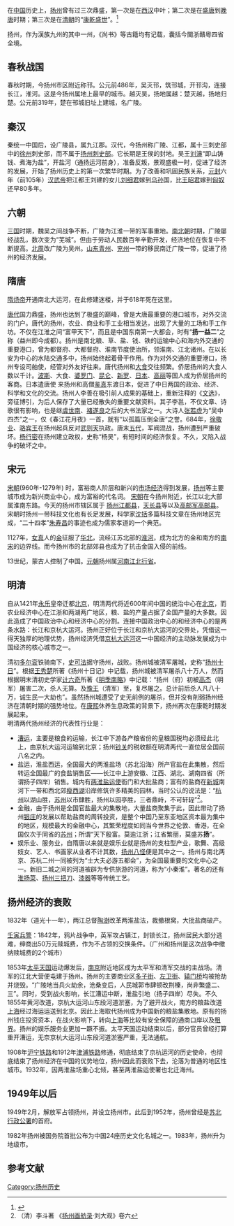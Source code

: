 在[[中国|中国]]历史上，[[扬州|扬州]]曾有过三次鼎盛，第一次是在[[西汉|西汉]]中叶；第二次是在[[盛唐|盛唐]]到[[晚唐|晚唐]]时期；第三次是在[[清朝|清朝]]的“[[康乾盛世|康乾盛世]]”。<ref>{{Cite book|title=盛清社會與揚州研究|publisher=遠流出版事業|year=2011|isbn=9789573268918|pages=387-391|language=zh|editor=馮明珠}}</ref>

扬州，作为漢族九州的其中一州，《尚书》等古籍均有记载，囊括今閩浙贛粵四省全境。

== 春秋战国 ==
春秋时期，今扬州市区附近称邗。公元前486年，吴灭邗，筑邗城，开邗沟，连接长江，淮河。这是今扬州属地上最早的城市。越灭吴，扬地属越：楚灭越，扬地归楚。公元前319年，楚在邗城旧址上建城，名广陵。

== 秦汉 ==
秦统一中国后，设广陵县，属九江郡。汉代，今扬州称广陵、江都，属十三刺史部中的[[徐州|徐州]]刺史部，而不属于[[扬州_(古代)|扬州刺史部]]。它长期是王侯的封地。吴王[[刘濞|刘濞]]“即山铸钱、煮海为盐”，开盐河（通扬运河前身），准备反叛，景观盛极一时，促进了经济的发展，开始了扬州历史上的第一次繁华时期。为了改善和巩固民族关系，[[元封_(西汉)|元封]]六年（前105年）[[汉武帝|汉武帝]]把江都王刘建的女儿[[细君公主|刘细君]]嫁到[[乌孙|乌孙]]国，比[[王昭君|王昭君]]嫁到[[匈奴|匈奴]]还早80多年。

== 六朝 ==
[[三国|三国]]时期，魏吴之间战争不断，广陵为江淮一带的军事重地。[[南北朝|南北朝]]时期，广陵屡经战乱，数次变为“芜城”。但由于劳动人民数百年辛勤开发，经济地位在恢复中不断提高。[[北周|北周]]改广陵为吴州。[[山东|山东]][[青州|青州]]、[[兖州|兖州]]一带的移民南迁广陵一带，促进了扬州的经济发展。

==隋唐==
[[隋炀帝|隋炀帝]]开通南北大运河，在此修建迷楼，并于618年死在这里。

[[唐代|唐代]]国力鼎盛，扬州也达到了极盛的巅峰，曾是大唐最重要的港口城市，对外交流的门户。唐代的扬州，农业、商业和手工业相当发达，出现了大量的工场和手工作坊。不仅在江淮之间“富甲天下”，而且是中国东南第一大都会，时有“'''扬一益二'''”之称（益州即今成都）。扬州是南北粮、草、盐、钱、铁的运输中心和海内外交通的重要港口，曾为都督府、大都督府、淮南节度使治所，领淮南、江北诸州。在以长安为中心的水陆交通多中，扬州始终起着骨干作用。作为对外交通的重要港口，扬州专设司舶使，经管对外友好往来。唐代扬州和[[大食|大食]]交往频繁。侨居扬州的大食人数以千计。[[波斯|波斯]]、大食、[[婆罗门|婆罗门]]、[[昆仑|昆仑]]、[[新罗|新罗]]、[[日本|日本]]、[[高丽|高丽]]等国人成为侨居扬州的客商。日本遣唐使 来扬州和高僧[[鉴真|鉴真]]东渡日本，促进了中日两国的政治、经济、科学和文化的交流。扬州人李善在吸引前人成果的基础上，重新注释的《[[文选|文选]]》，旁征博引，为后人保存了大量已经散失的重要文献资料。其子李邕，不仅文章、诗歌很有影响，也是继[[虞世南|虞世南]]、[[褚遂良|褚遂良]]之后的大书法家之一。大诗人[[张若虚|张若虚]]为“吴中四杰”之一，仅《春江花月夜》一首，就有“以孤篇压倒全唐”之誉。684年，[[徐敬业|徐敬业]]、[[骆宾王|骆宾王]]在扬州起兵反对[[武则天|武则天]]执政。唐末[[五代|五代]]，军阀混战，扬州遭到严重破坏。[[杨行密|杨行密]]在扬州建立政权，史称“杨吴”，有短时间的经济恢复。不久，又陷入战争的破坏之中。

== 宋元 ==
[[宋朝|宋朝]](960年-1279年) 时，富裕商人阶层和新兴的[[市场经济|市场经济]]得到发展，[[扬州|扬州]]等主要城市成为新兴商业中心，成为富裕的代名词。
[[宋朝|宋朝]]在今扬州附近，长江以北大部属淮南东路。今天的扬州市辖区属于 [[扬州|扬州]][[江都县|江都县]]，[[天长县|天长县]]等以及[[高邮军|高邮军]][[高邮县|高邮县]]。宋朝时扬州一带科技文化也有长足发展，科学家[[沈括|沈括]]多篇科技文章在扬州地区完成，“二十四孝”[[朱寿昌|朱寿昌]]的事迹也成为儒家孝道的一个典范。

1127年，[[女真|女真]]人的[[金|金]]征服了[[华北|华北]]，流经江苏北部的[[淮河|淮河]]，成为北方的金和南方的[[南宋|南宋]]的边界线。而今扬州市的北部郊县也成为了抗击金国入侵的前线。

13世纪，蒙古人控制了中国。[[元朝|元朝]]扬州属[[河南江北行省|河南江北行省]]。

==明清==
自从1421年[[永乐|永乐]]皇帝迁都[[北京|北京]]，明清两代将近600年间中国的统治中心在[[北京|北京]]，而农业经济中心在江浙和两湖两广地区，粮、盐的产量占据了全国产量的大多数。因此造成了中国政治中心和经济中心的分割。连接中国政治中心的和经济中心的是两条水路：长江和京杭大运河。扬州正好位于长江和京杭大运河的交界处，凭借这一得天独厚的地理优势，扬州经济凭借[[京杭大运河|京杭大运河]]这一中国经济的主动脉发展成为中国经济的核心城市之一。

清初[[多尔衮|多尔衮]]铁骑南下，[[史可法|史可法]]据守扬州，战败。扬州城被清军屠城，史称“[[扬州十日|扬州十日]]”。根据[[王秀楚|王秀楚]]所著《扬州十日记》中记载，扬州城被清军屠杀八十万人，然而根据明末清初史学家[[計六奇|计六奇]]所著《[[明季南略|明季南略]]》中记载：“扬州（府）初被[[高杰_(明朝)|高杰]]（明军）屠害二次，杀人无算。及[[多鐸|豫王]]（清军）至，复尽屠之。总计前后杀人凡八十万，诚生民一大劫也”。虽然扬州城遭受了史无前例的屠杀，但并没有削弱扬州经济在清朝时期的强势地位。在[[康熙|康熙]]休养生息政策的背景下，扬州再次在康乾时期发展起来。<br />明清两代扬州经济的代表性行业是：
*[[漕运|漕运]]，主要是粮食的运输，长江中下游各产粮省份的皇粮国税均必须经此北上，由京杭大运河运输到北京；扬州[[钞关|钞关]]的税收额在明清两代一直位居全国前八名之内。
*盐运，淮盐西运，全国最大的两淮盐场（苏北沿海）所产官盐在此集散，然后转运全国最广的食盐销售区——长江中上游安徽、江西、湖北、湖南四省（所谓扬子四岸）销售。城内有[[两淮盐运使|两淮盐运使]]衙门和大批盐商；富有的盐商在[[新城鎮_(儀徵市)|新城]]南河下一带和西北郊[[瘦西湖|瘦西湖]]沿岸修筑许多精美的园林，当时公认的说法是：“[[杭州|杭州]]以湖山胜，[[苏州|苏州]]以市肆胜，扬州以园亭胜，三者鼎峙，不可轩轾”<ref>（清）李斗著 《[[扬州画舫录|扬州画舫录]]·刘大观》卷六</ref>。
*金融，由于扬州是全国官盐最大的集散地，大量盐商聚集于此，因此带动了扬州[[银庄|银庄]]的发展以帮助盐商的周转投资，是整个中国乃至东亚地区资本最为集中的地区，规模最大的金融中心，其繁荣程度如同当今世界之伦敦、香港，在全国仅次于同省的[[苏州|苏州]]；所谓“天下殷富。莫逾江浙；江省繁丽，莫盛苏'''扬'''”。
*娱乐业、服务业，自隋唐以来就是娱乐业就是扬州的支柱型产业，歌舞、高级妓女、艺人、书画家从业者不计其数，[[扬州八怪|扬州八怪]]便是其中之一。扬州与南北两京、苏杭二州一同被列为“士大夫必游五都会”，为全国最重要的文化中心之一。新旧二城之间的河道被辟为专供旅游的河道，称为“小秦淮”。著名的还有[[淮扬菜|淮扬菜]]、[[扬州三把刀|扬州三把刀]]、[[漆器|漆器]]等等传统工艺。

==扬州经济的衰败==
1832年（道光十一年），两江总督[[陶澍|陶澍]]改革两淮盐法，裁撤根窝，大批盐商破产。

[[壬寅兵警|壬寅兵警]]：1842年，鸦片战争中，英军攻占镇江，封锁长江，扬州居民大部分逃难，绅商出50万元赎城费，作为不占领的交换条件。（广州和扬州是这次战争中缴纳赎城费的2个城市）

1853年[[太平天国|太平天国]]运动爆发后，[[南京|南京]]附近地区成为太平军和清军交战的主战场。清军的江北大营便屯建于扬州。扬州的主要商业区[[多子街|多子街]]、[[左卫街|左卫街]]、[[辕门桥|辕门桥]]均被抢劫并烧毁。“广陵地当兵火劫余，沧桑变后，人民城郭市肆顿改荆榛，尚非繁盛二、三”。同时，受到战火影响，长江漕运中断，淮盐引地（扬子四岸）尽失。不久1855年黄河改道，京杭大运河山东段河道淤塞，为了避开战火，南方的粮盐改道[[上海|上海]]经过海运运送到北京。因此上海取代扬州成为中国新的粮盐集散地。原有的扬州钱庄投资资本，在战火影响下，转向[[上海|上海]]等比较有安全保障的通商口岸以及[[租界|租界]]。扬州的娱乐服务业更加一蹶不振。太平天国运动结束以后，部分官员曾经打算重开漕运，无奈京杭大运河山东段河道淤塞严重，无法通航。

1908年[[沪宁铁路|沪宁铁路]]和1912年[[津浦铁路|津浦铁路]]修通，彻底结束了京杭运河的历史使命，也彻底结束了扬州经济在中国的优势地位，扬州因此而衰败下去，沦落为普通的地区性城市。1932年，因两淮盐场重心北倾，甚至两淮盐运使署也北迁海州。

== 1949年以后 ==
1949年2月，解放军占领扬州，并设立扬州市。此后到1952年，扬州曾经是[[苏北行政公署|苏北行政公署]]的首府。

1982年扬州被国务院首批公布为中国24座历史文化名城之一。1983年，扬州升为地级市。

==参考文献==
<div class="references-small">
<references />
</div>

[[Category:扬州历史|Category:扬州历史]]